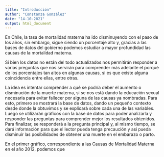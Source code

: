 ```yaml
---
title: "Introducción"
author: "Constanza González"
date: "14-10-2021"
output: html_document
---
```


En Chile, la tasa de mortalidad materna ha ido disminuyendo con el paso de los años, sin embargo, sigue siendo un porcentaje alto y, gracias a las bases de datos del gobierno podemos estudiar a mayor profundidad las causas de la mortalidad materna. 

Si bien los datos no están del todo actualizados nos permitirán responder a varias preguntas que nos servirán para comprender más adelante el porqué de los porcentajes tan altos en algunas causas, si es que existe alguna coincidencia entre ellas, entre otras.

La idea es intentar comprender a qué se podría deber el aumento o disminución de la muerte materna, si se nos está dando la educación sexual necesaria para evitar fallecer por alguna de las causas ya nombradas. Para esto, primero se mostrará la base de datos, dando un pequeño contexto desde donde la obtuvimos y se explicará sobre cada una de las variables. Luego se utilizarán gráficos con la base de datos para poder analizarla y responder las preguntas para comprender mejor los resultados obtenidos. Para finalizar, se responderá a la pregunta principal y, al mismo tiempo, se dará información para que el lector pueda tenga precaución y así pueda disminuir las posibilidades de obtener una muerte en el embarazo o parto. 


En el primer gráfico, correspondiente a las Causas de Mortalidad Materna en el año 2012,  podemos que 